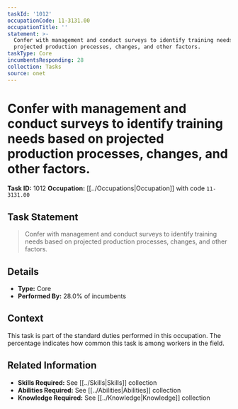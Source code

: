 ```yaml
---
taskId: '1012'
occupationCode: 11-3131.00
occupationTitle: ''
statement: >-
  Confer with management and conduct surveys to identify training needs based on
  projected production processes, changes, and other factors.
taskType: Core
incumbentsResponding: 28
collection: Tasks
source: onet
---
```

# Confer with management and conduct surveys to identify training needs based on projected production processes, changes, and other factors.

**Task ID:** 1012
**Occupation:** [[../Occupations|Occupation]] with code `11-3131.00`

## Task Statement

> Confer with management and conduct surveys to identify training needs based on projected production processes, changes, and other factors.

## Details

- **Type:** Core
- **Performed By:** 28.0% of incumbents

## Context

This task is part of the standard duties performed in this occupation. The percentage indicates how common this task is among workers in the field.

## Related Information

- **Skills Required:** See [[../Skills|Skills]] collection
- **Abilities Required:** See [[../Abilities|Abilities]] collection
- **Knowledge Required:** See [[../Knowledge|Knowledge]] collection
